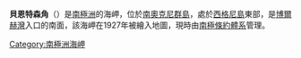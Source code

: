 {{Coord|60|43|S|45|36|W|source:GNIS|display=title}}

'''貝恩特森角'''（{{lang-en|Berntsen Point}}）是[[南極洲|南極洲]]的海岬，位於[[南奧克尼群島|南奧克尼群島]]，處於[[西格尼島|西格尼島]]東部，是[[博爾赫灣|博爾赫灣]]入口的南面，該海岬在1927年被繪入地圖，現時由[[南極條約體系|南極條約體系]]管理。

{{Antarctica-geo-stub}}
[[Category:南極洲海岬|Category:南極洲海岬]]